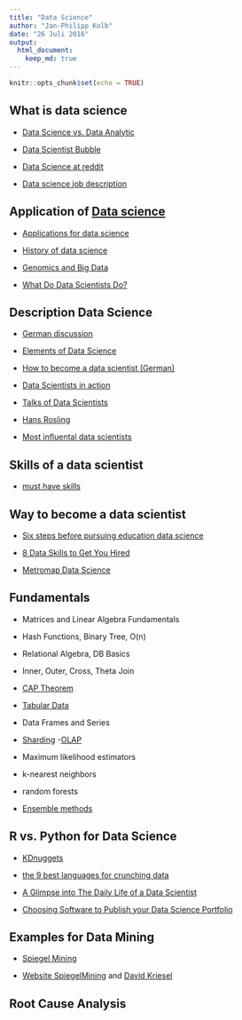 ```yaml
---
title: "Data Science"
author: "Jan-Philipp Kolb"
date: "26 Juli 2016"
output:
  html_document:
    keep_md: true
---
```


```r
knitr::opts_chunk$set(echo = TRUE)
```

## What is data science

- [Data Science vs. Data Analytic](https://www.import.io/post/data-scientists-vs-data-analysts-why-the-distinction-matters/)

- [Data Scientist Bubble](https://blogs.oracle.com/datawarehousing/entry/why_the_data_scientist_bubble)

- [Data Science at reddit](https://www.reddit.com/r/datascience/)

- [Data science job description](https://hbr.org/2012/10/data-scientist-the-sexiest-job-of-the-21st-century/)

## Application of [Data science](http://www.r-bloggers.com/oreilly-data-scientist-salary-and-tools-survey-november-2014/)

- [Applications for data science](http://www.analyticsvidhya.com/blog/2015/09/applications-data-science/)

- [History of data science](http://www.forbes.com/sites/gilpress/2013/05/28/a-very-short-history-of-data-science/#42bbb11e69fd)

- [Genomics and Big Data](https://www.oreilly.com/ideas/genomics-and-the-role-of-big-data-in-personalizing-the-healthcare-experience)

- [What Do Data Scientists Do?](http://datasciencedegree.wisconsin.edu/data-science/what-do-data-scientists-do/)

## Description Data Science

- [German discussion](http://www.wiwi-treff.de/home/lounge/read.php?ukatid=14&f=28&i=279260&t=279260&collapse=1)

- [Elements of Data Science](http://image.slidesharecdn.com/bigdatachartturckzilis-120629095525-phpapp01/95/slide-1-728.jpg?cb=1340981904f)

- [How to become a data scientist (German)](http://www.focus.de/finanzen/karriere/perspektiven/arbeit-wie-werde-ich-data-scientist_id_3788707.html)

- [Data Scientists in action](https://www.analyticsvidhya.com/blog/2015/09/ultimate-data-scientists-world-today/)

- [Talks of Data Scientists](http://www.kdnuggets.com/2016/02/top-10-tedtalks-data-scientists.html)

- [Hans Rosling](https://www.ted.com/talks/hans_rosling_shows_the_best_stats_you_ve_ever_seen?language=en)

- [Most influental data scientists](http://www.forbes.com/pictures/lmm45emkh/7-hod-lipson-and-michael-schmidt-computer-scientists-cornell-university/#3d2ae44d76e7)

## Skills of a data scientist

- [must have skills](http://www.burtchworks.com/2014/11/17/must-have-skills-to-become-a-data-scientist/)

## Way to become a data scientist

- [Six steps before pursuing education data science](http://www.datascienceweekly.org/blog/26-six-steps-to-take-before-pursuing-education-to-get-a-data-science-job)

- [8 Data Skills to Get You Hired](http://blog.udacity.com/2014/11/data-science-job-skills.html)

- [Metromap Data Science](http://nirvacana.com/thoughts/wp-content/uploads/2013/07/RoadToDataScientist1.png)




## Fundamentals

- Matrices and Linear Algebra Fundamentals
- Hash Functions, Binary Tree, O(n)
- Relational Algebra, DB Basics
- Inner, Outer, Cross, Theta Join
- [CAP Theorem](https://de.wikipedia.org/wiki/CAP-Theorem)
- [Tabular Data](http://webdesign.about.com/od/tables/a/aa122605.htm)
- Data Frames and Series
- [Sharding](https://docs.mongodb.com/manual/sharding/)
-[OLAP](https://de.wikipedia.org/wiki/Online_Analytical_Processing)

- Maximum likelihood estimators
- k-nearest neighbors
- random forests
- [Ensemble methods](https://en.wikipedia.org/wiki/Ensemble_learning)

## R vs. Python for Data Science

- [KDnuggets](http://www.kdnuggets.com/2015/05/r-vs-python-data-science.html)

- [the 9 best languages for crunching data](http://www.fastcompany.com/3030716/the-9-best-languages-for-crunching-data)

- [A Glimpse into The Daily Life of a Data Scientist](https://www.r-bloggers.com/a-glimpse-into-the-daily-life-of-a-data-scientist/)

- [Choosing Software to Publish your Data Science Portfolio](https://www.r-bloggers.com/choosing-software-to-publish-your-data-science-portfolio/)

## Examples for Data Mining

- [Spiegel Mining](https://media.ccc.de/v/33c3-7912-spiegelmining_reverse_engineering_von_spiegel-online#video&t=240)

- [Website SpiegelMining](http://www.dkriesel.com/spiegelmining)
 and [David Kriesel](http://www.dkriesel.com/)


## Root Cause Analysis
